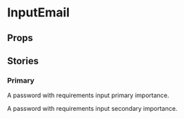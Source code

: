 
<Meta of={InputPasswordWithRequirementsStories} />

# InputEmail

<Primary />

## Props

<Controls />

## Stories

### Primary

A password with requirements input primary importance.

<Story of={InputPasswordWithRequirementsStories.Primary} />

A password with requirements input secondary importance.

<Story of={InputPasswordWithRequirementsStories.Secondary} />
